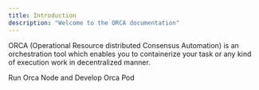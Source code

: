 ```yaml
---
title: Introduction
description: "Welcome to the ORCA documentation"
---
```


ORCA (Operational Resource distributed Consensus Automation) is an orchestration tool which enables you to containerize your task or any kind of execution work in decentralized manner.

<CardGroup cols={1}>
    <Card title="Orca Node" icon="user-plus" href="/orcaNode">
        Run Orca Node and Develop Orca Pod
    </Card>
</CardGroup>
